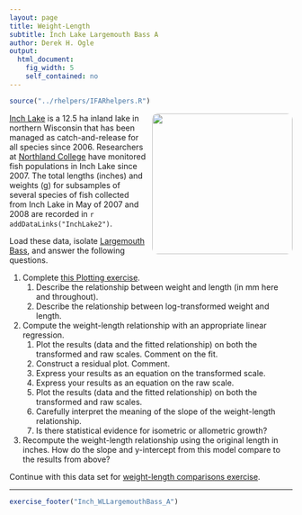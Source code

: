 ```yaml
---
layout: page
title: Weight-Length
subtitle: Inch Lake Largemouth Bass A
author: Derek H. Ogle
output: 
  html_document: 
    fig_width: 5
    self_contained: no
---
```

```r
source("../rhelpers/IFARhelpers.R")
```

<img style="float: right; margin: 0px 0px 10px 10px; border-radius:10px;" src="imgs/inch-bass.jpg" width="250px" />
[Inch Lake](http://dnr.wi.gov/lakes/lakepages/LakeDetail.aspx?wbic=2764300&page=facts) is a 12.5 ha inland lake in northern Wisconsin that has been managed as catch-and-release for all species since 2006.  Researchers at [Northland College](http://www.northland.edu/) have monitored fish populations in Inch Lake since 2007.  The total lengths (inches) and weights (g) for subsamples of several species of fish collected from Inch Lake in May of 2007 and 2008 are recorded in `r addDataLinks("InchLake2")`.

Load these data, isolate [Largemouth Bass](https://en.wikipedia.org/wiki/Largemouth_bass), and answer the following questions.

1. Complete [this Plotting exercise](Inch_Plotting.html).
    1. Describe the relationship between weight and length (in mm here and throughout).
    1. Describe the relationship between log-transformed weight and length.
1. Compute the weight-length relationship with an appropriate linear regression.
    1. Plot the results (data and the fitted relationship) on both the transformed and raw scales.  Comment on the fit.
    1. Construct a residual plot.  Comment.
    1. Express your results as an equation on the transformed scale.
    1. Express your results as an equation on the raw scale.
    1. Plot the results (data and the fitted relationship) on both the transformed and raw scales.
    1. Carefully interpret the meaning of the slope of the weight-length relationship.
    1. Is there statistical evidence for isometric or allometric growth?
1. Recompute the weight-length relationship using the original length in inches.  How do the slope and y-intercept from this model compare to the results from above?

Continue with this data set for [weight-length comparisons exercise](Inch_WLLargemouthBass_B.html).

---
```r
exercise_footer("Inch_WLLargemouthBass_A")
```
